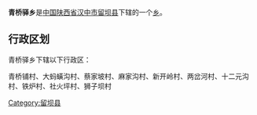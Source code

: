 {{中国乡级行政区
|行政区全称 = 青桥驿乡
|景观照片文件名 = 
|景观照片描述 = 
|汉语拼音 =
|其他语言 = 
|其他语言名称 = 
|位置图文件名 = 
|位置图描述 = 
|自定义图片=
|上级行政区 = [[陕西省|陕西省]][[汉中市|汉中市]][[留坝县|留坝县]]
|行政区类别 = [[乡级行政区|乡]]
|行政区划代码 = 
|行政区划 = 
|村委会 = 
|居委会 = 
|建置时间 = 
|领导职位 = 
|领导名称 = 
|政府驻地 = 
|毗邻 = 
|地理坐标 = 
|总面积 = 
|总人口 = 
|户籍人口 = 
|户籍人口年份 = 
|常住人口 = 
|常住人口年份 = 
|人口密度 = 
|GDP = 
|邮政编码 = 
|电话区号 = 
|官方网站 = 
|网站名称 = 
}}
'''青桥驿乡'''是[[中华人民共和国|中国]][[陕西省|陕西省]][[汉中市|汉中市]][[留坝县|留坝县]]下辖的一个[[乡级行政区|乡]]。

== 行政区划 ==
青桥驿乡下辖以下行政区：

青桥铺村、大蚂蟥沟村、蔡家坡村、麻家沟村、新开岭村、两岔河村、十二元沟村、铁炉村、社火坪村、狮子坝村

{{陕西小作品}}
{{留坝县行政区划}}

[[Category:留坝县|Category:留坝县]]